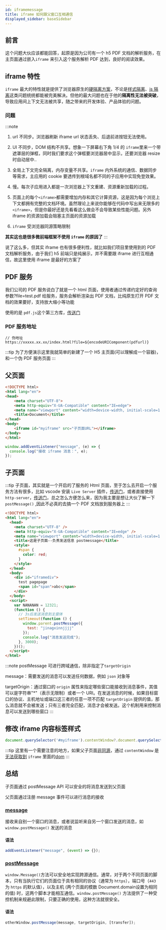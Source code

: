 ```yaml
---
id: iframemessage
title: iframe 如何跟父窗口互相通信
displayed_sidebar: baseSidebar
---
```


## 前言

这个问题大伙应该都能回答，起原是因为公司有一个 h5 PDF 文档的解析服务，在主页面通过嵌入`iframe` 来引入这个服务解析 PDF 达到，良好的阅读效果。

## iframe 特性

`iframe` 最大的特性就是提供了浏览器原生的<u>硬隔离方案</u>，不论是<u>样式隔离</u>、<u>js 隔离</u>这类问题统统都能被完美解决。但他的最大问题也在于他的**隔离性无法被突破**，导致应用间上下文无法被共享，随之带来的开发体验、产品体验的问题。

### 问题

:::note

1. url 不同步。浏览器刷新 iframe url 状态丢失、后退前进按钮无法使用。

2. UI 不同步，DOM 结构不共享。想象一下屏幕右下角 1/4 的 `iframe`里来一个带遮罩层的弹框，同时我们要求这个弹框要浏览器居中显示，还要浏览器 resize 时自动居中..

3. 全局上下文完全隔离，内存变量不共享。`iframe` 内外系统的通信、数据同步等需求，主应用的 cookie 要透传到根域名都不同的子应用中实现免登效果。

4. 慢。每次子应用进入都是一次浏览器上下文重建、资源重新加载的过程。

5. 页面上的每个`<iframe>`都需要增加内存和其它计算资源，这是因为每个浏览上下文都拥有完整的文档环境。虽然理论上来说你能够在代码中写出来无限多的`<iframe>`，但是你最好还是先看看这么做会不会导致某些性能问题。另外 iframe 的资源加载会阻塞主页面的资源加载

6. `iframe` 受浏览器同源策略限制

**其实这也是很多微前端框架不使用 `iframe` 的原因了**
:::

说了这么多，但其实 iframe 也有很多便利性，就比如我们项目里使用到的 PDF 文档解析服务，由于我们 h5 前端只是纯展示，并不需要跟 iframe 进行互相通信，故这里使用 iframe 是最好的方案了

## PDF 服务

我们公司的 PDF 服务说白了就是一个 html 页面，使用者通过传递约定好的查询参数?file=test.pdf 给服务，服务会解析渲染出 PDF 文档，比纯原生打开 PDF 文档的效果要好，支持放大缩小等功能

使用的是 `pdf.js`这个第三方库，[传送门](https://github.com/mozilla/pdf.js)

### PDF 服务地址

```
// 伪地址
https://xxxxx.xx.xx/index.html?file=${encodeURIComponent(pdfurl)}
```

:::tip
为了方便演示这里我就简单的新建了一个 H5 主页面(可以理解成一个容器)，和一个伪 PDF 服务页面
:::

## 父页面


<Tabs>
<TabItem value="html" label="Html">

```html
<!DOCTYPE html>
<html lang="en">
<head>
    <meta charset="UTF-8">
    <meta http-equiv="X-UA-Compatible" content="IE=edge">
    <meta name="viewport" content="width=device-width, initial-scale=1.0">
    <title>Document</title>
</head>
<body>
    <iframe id="myiframe" src="子页面URL"></iframe>
</body>
</html>
```

</TabItem>
<TabItem value="js" label="JavaScript">

```js
window.addEventListener("message", (e) => {
  console.log("接收 iframe 消息：", e);
});
```

</TabItem>
</Tabs>

## 子页面

:::tip
子页面，其实就是一个开启的了服务的 Html 页面，至于怎么去开启一个服务方法有很多，比如 vscode 安装 `Live Server` 插件，[传送门](https://marketplace.visualstudio.com/items?itemName=ritwickdey.LiveServer)，或者直接使用`http-server`，[传送门](https://www.npmjs.com/package/http-server)，总之怎么方便怎么来，因为我主要是想让大伙了解一下 `postMessage()` ,因此不必真的去搞一个 PDF 文档放到服务器上
:::

```html
<!DOCTYPE html>
<html lang="en">
  <head>
    <meta charset="UTF-8" />
    <meta http-equiv="X-UA-Compatible" content="IE=edge" />
    <meta name="viewport" content="width=device-width, initial-scale=1.0" />
    <title>这是子页面--负责发送信息 postmessage</title>
    <style>
      #span {
        color: red;
      }
    </style>
  </head>
  <body>
    <div id="iframediv">
      test pagepage
      <span id="span">abc</span>
    </div>
  </body>
  <script>
    var NANANAN = 12321;
    (function () {
      // 3s后发送消息到主窗体
      setTimeout(function () {
        window.parent.postMessage({
          test: "jinagxinnjjjj"
        });
        console.log("消息发送完成");
      }, 3000);
    })();
  </script>
</html>
```

:::note
postMessage 可进行跨域通信，除非指定了`targetOrigin`

message：需要发送的消息可以发送任何数据，例如 `json` 对象等

targetOrigin：通过窗口的 `origin` 属性来指定哪些窗口能接收到消息事件，其值可以是字符串"\*"（表示无限制）或者一个 URI。在发送消息的时候，如果目标窗口的协议、主机地址或端口这三者的任意一项不匹配 `targetOrigin` 提供的值，那么消息就不会被发送；只有三者完全匹配，消息才会被发送。这个机制用来控制消息可以发送到哪些窗口
:::

## 修改 iframe 内容标签样式

```js
document.querySelector('#myiframe').contentWindow?.document.querySelector(’#span’).style.color=’yellow’
```

:::tip
这里有一个需要注意的地方，如果父子页面<u>非同源</u>，通过 `contentWindow` 是<u>无法获取到</u> `iframe` 里面的<u>dom</u>
:::

<h2>总结</h2>
子页面通过 postMessage API 可以安全的将消息发送到父页面

父页面通过注册 message 事件可以进行消息的接收

### [message](https://developer.mozilla.org/en-US/docs/Web/API/Window/message_event)

接收来自别一个窗口的消息，或者说监听来自另一个窗口发送的消息，如 `window.postMessage()` 发送的消息

#### 语法

```js
addEventListener("message", (event) => {});
```

### [postMessage](https://developer.mozilla.org/zh-CN/docs/Web/API/Window/postMessage)

`window.Message()`方法可以安全地实现跨源通信。通常，对于两个不同页面的脚本，只有当执行它们的页面位于具有相同的协议（通常为 `https`），端口号（`443` 为 `https` 的默认值），以及主机 (两个页面的模数 Document.domain设置为相同的值) 时，这两个脚本才能相互通信。`window.postMessage()` 方法提供了一种受控机制来规避此限制，只要正确的使用，这种方法就很安全。

#### 语法

```js
otherWindow.postMessage(message, targetOrigin, [transfer]);
```

